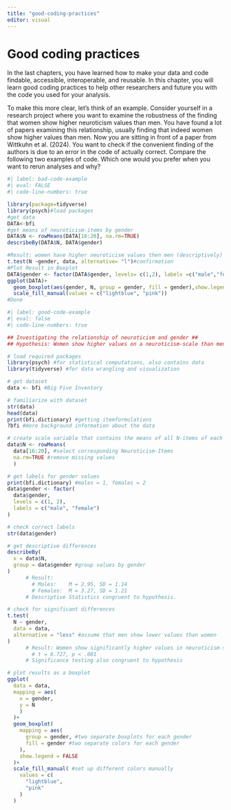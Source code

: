 ```yaml
---
title: "good-coding-practices"
editor: visual
---
```


# Good coding practices

In the last chapters, you have learned how to make your data and code findable, accessible, interoperable, and reusable. In this chapter, you will learn good coding practices to help other researchers and future you with the code you used for your analysis.

To make this more clear, let's think of an example. Consider yourself in a research project where you want to examine the robustness of the finding that women show higher neuroticism values than men. You have found a lot of papers examining this relationship, usually finding that indeed women show higher values than men. Now you are sitting in front of a paper from Wittkuhn et al. (2024). You want to check if the convenient finding of the authors is due to an error in the code of actually correct. Compare the following two examples of code. Which one would you prefer when you want to rerun analyses and why?

```r
#| label: bad-code-example
#| eval: FALSE
#| code-line-numbers: true

library(package=tidyverse)
library(psych)#load packages
#get data
DATA<-bfi
#get means of neuroticism-items by gender
DATA$N <- rowMeans(DATA[16:20], na.rm=TRUE)
describeBy(DATA$N, DATA$gender)

#Result: women have higher neuroticism values then men (descriptively)
t.test(N ~gender, data, alternative= "l")#confirmation
#Plot Result in Boxplot
DATA$gender <- factor(DATA$gender, levels= c(1,2), labels =c("male","female"))
ggplot(DATA)+
  geom_boxplot(aes(gender, N, group = gender, fill = gender),show.legend = F)+
  scale_fill_manual(values = c("lightblue", "pink"))
#Done
```

```r
#| label: good-code-example
#| eval: false
#| code-line-numbers: true

## Investigating the relationship of neuroticism and gender ##
## Hypothesis: Women show higher values on a neuroticism-scale than men ##

# load required packages
library(psych) #for statistical computations, also contains data
library(tidyverse) #for data wrangling and visualization

# get dataset
data <- bfi #Big Five Inventory

# familiarize with dataset
str(data)
head(data)
print(bfi.dictionary) #getting itemformulations
?bfi #more background information about the data

# create scale variable that contains the means of all N-items of each person
data$N <- rowMeans(
  data[16:20], #select corresponding Neuroticism-Items
  na.rm=TRUE #remove missing values
  )

# get labels for gender values
print(bfi.dictionary) #males = 1, females = 2
data$gender <- factor(
  data$gender,
  levels = c(1, 2),
  labels = c("male", "female")
)

# check correct labels
str(data$gender)

# get descriptive differences
describeBy(
  x = data$N,
  group = data$gender #group values by gender
)
      # Result:
        # Males:    M = 2.95, SD = 1.14
        # Females:  M = 3.27, SD = 1.21
      # Descriptive Statistics congruent to hypothesis.

# check for significant differences
t.test(
  N ~ gender,
  data = data,
  alternative = "less" #assume that men show lower values than women
)
      # Result: Women show significantly higher values in neuroticism-scale than men. 
        # t = 6.727, p < .001
      # Significance testing also congruent to hypothesis

# plot results as a boxplot
ggplot(
  data = data,
  mapping = aes(
    x = gender,
    y = N
    )
  )+
  geom_boxplot(
    mapping = aes(
      group = gender, #two separate boxplots for each gender
      fill = gender #two separate colors for each gender
    ), 
    show.legend = FALSE
  )+
  scale_fill_manual( #set up different colors manually
    values = c(
      "lightblue",
      "pink"
    )
  )
```

